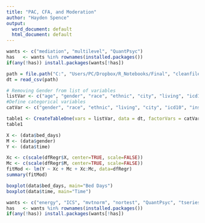 ```yaml
---
title: "PAC, CFA, and Moderation"
author: "Hayden Spence"
output:
  word_document: default
  html_document: default
---
```


```r
wants <- c("mediation", "multilevel", "QuantPsyc")
has   <- wants %in% rownames(installed.packages())
if(any(!has)) install.packages(wants[!has])
```

```r
path = file.path("C:", "Users/PC/Dropbox/R_Notebooks/Final", "cleanfile4.csv")
dt = read_csv(path)
```

```r
# Removing Gender from list of variables 
listVar <- c("age", "gender", "race", "ethnic", "city", "living", "icd10", "insurance", "dx", "phone_disposition", "team_sent", "time", "resp_time", "respite_location", "bed_days", "mobile_disposition")
#Define categorical variables
catVar <- c("gender", "race", "ethnic", "living", "city", "icd10", "insurance", "dx", "phone_disposition", "team_sent", "mobile_disposition", "respite_location" )
```
```r
table1 <- CreateTableOne(vars = listVar, data = dt, factorVars = catVar)
table1
```

```r
X <- (data$bed_days)
M <- (data$gender)
Y <- (data$time)
```

```r
Xc <- c(scale(dfRegr$X, center=TRUE, scale=FALSE))
Mc <- c(scale(dfRegr$M, center=TRUE, scale=FALSE))
fitMod <- lm(Y ~ Xc + Mc + Xc:Mc, data=dfRegr)
summary(fitMod)
```

```r
boxplot(data$bed_days, main="Bed Days")
boxplot(data$time, main="Time")
```

```r
wants <- c("energy", "ICS", "mvtnorm", "nortest", "QuantPsyc", "tseries")
has   <- wants %in% rownames(installed.packages())
if(any(!has)) install.packages(wants[!has])
```




